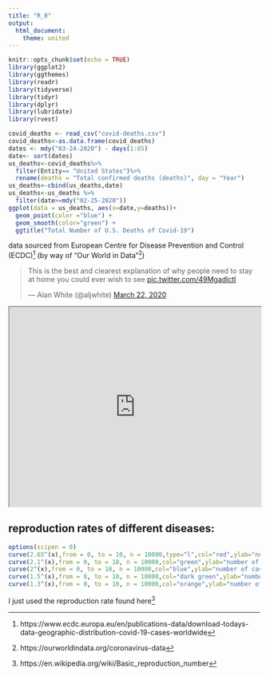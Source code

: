 ```yaml
---
title: "R_0"
output: 
  html_document:
    theme: united
---
```


```r
knitr::opts_chunk$set(echo = TRUE)
library(ggplot2)
library(ggthemes)
library(readr)
library(tidyverse)
library(tidyr)
library(dplyr)
library(lubridate)
library(rvest)
```
   

```r
covid_deaths <- read_csv("covid-deaths.csv")
covid_deaths<-as.data.frame(covid_deaths)
dates <- mdy("03-24-2020") - days(1:85)
date<- sort(dates)
us_deaths<-covid_deaths%>%
  filter(Entity== "United States")%>%
  rename(deaths = "Total confirmed deaths (deaths)", day = "Year") 
us_deaths<-cbind(us_deaths,date)
us_deaths<-us_deaths %>%
  filter(date>=mdy("02-25-2020"))
ggplot(data = us_deaths, aes(x=date,y=deaths))+
  geom_point(color ="blue") +
  geom_smooth(color="green") +
  ggtitle("Total Number of U.S. Deaths of Covid-19")
```
data  sourced from European Centre for Disease Prevention and Control (ECDC)^[https://www.ecdc.europa.eu/en/publications-data/download-todays-data-geographic-distribution-covid-19-cases-worldwide]
 (by way of "Our World in Data"^[https://ourworldindata.org/coronavirus-data])
 
<blockquote class="twitter-tweet"><p lang="en" dir="ltr">This is the best and clearest explanation of why people need to stay at home you could ever wish to see <a href="https://t.co/49MgadlctI">pic.twitter.com/49MgadlctI</a></p>&mdash; Alan White (@aljwhite) <a href="https://twitter.com/aljwhite/status/1241859943017349126?ref_src=twsrc%5Etfw">March 22, 2020</a></blockquote> <script async src="https://platform.twitter.com/widgets.js" charset="utf-8"></script>

<iframe src="https://julia-lee.shinyapps.io/exponential/" width="100%" height="400px"></iframe>


## reproduction rates of different diseases: 

```r
options(scipen = 0)
curve(2.65^(x),from = 0, to = 10, n = 10000,type="l",col="red",ylab="number of cases",main="COVID-19")
curve(2.1^(x),from = 0, to = 10, n = 10000,col="green",ylab="number of cases", main ="1918 H1N1 strain")
curve(2^(x),from = 0, to = 10, n = 10000,col="blue",ylab="number of cases", main ="Ebola")
curve(1.5^(x),from = 0, to = 10, n = 10000,col="dark green",ylab="number of cases",main="2009 H1N1 strain")
curve(1.3^(x),from = 0, to = 10, n = 10000,col="orange",ylab="number of cases",main="seasonal flu")
```

I just used the reproduction rate found here^[https://en.wikipedia.org/wiki/Basic_reproduction_number]
